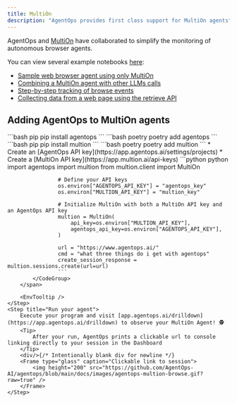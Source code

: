 ```yaml
---
title: MultiOn
description: "AgentOps provides first class support for MultiOn agents"
---
```



AgentOps and [MultiOn](https://www.multion.ai) have collaborated to simplify the monitoring of autonomous browser agents.

You can view several example notebooks [here](https://github.com/AgentOps-AI/agentops/tree/main/examples/multion):
* [Sample web browser agent using only MultiOn](https://github.com/AgentOps-AI/agentops/blob/main/examples/multion/Autonomous_web_browsing.ipynb)
* [Combining a MultiOn agent with other LLMs calls](https://github.com/AgentOps-AI/agentops/blob/main/examples/multion/Autonomous_web_browsing.ipynb)
* [Step-by-step tracking of browse events](https://github.com/AgentOps-AI/agentops/blob/main/examples/multion/Step_by_step_web_browsing.ipynb)
* [Collecting data from a web page using the retrieve API](https://github.com/AgentOps-AI/agentops/blob/main/examples/multion/Webpage_data_retrieval.ipynb)

## Adding AgentOps to MultiOn agents

<Steps>
	<Step title="Install the AgentOps SDK">
		<CodeGroup>
			```bash pip
			pip install agentops
			```
			```bash poetry
			poetry add agentops
			```
		</CodeGroup>
	</Step>
	<Step title="Install MultiOn">
		<CodeGroup>
			```bash pip
			pip install multion
			```
			```bash poetry
			poetry add multion
			```
		</CodeGroup>
	</Step>
	<Step title="Create your API keys">
		* Create an [AgentOps API key](https://app.agentops.ai/settings/projects)
		* Create a [MultiOn API key](https://app.multion.ai/api-keys)
	</Step>
	<Step title="Init AgentOps and MultiOn">
		<CodeTooltip/>
		<span className="api-key-container">
			<CodeGroup>
				```python python
					import agentops
					import multion
					from multion.client import MultiOn

					# Define your API keys
					os.environ["AGENTOPS_API_KEY"] = "agentops_key"
					os.environ["MULTION_API_KEY"] = "multion_key"

					# Initialize MultiOn with both a MultiOn API key and an AgentOps API key
					multion = MultiOn(
						api_key=os.environ["MULTION_API_KEY"],
						agentops_api_key=os.environ["AGENTOPS_API_KEY"],
					)

					url = "https://www.agentops.ai/"
					cmd = "what three things do i get with agentops"
					create_session_response = multion.sessions.create(url=url)
					```
			</CodeGroup>
		</span>
		
		<EnvTooltip />
	</Step>
	<Step title="Run your agent">
		Execute your program and visit [app.agentops.ai/drilldown](https://app.agentops.ai/drilldown) to observe your MultiOn Agent! 🕵️
		<Tip>
			After your run, AgentOps prints a clickable url to console linking directly to your session in the Dashboard
		</Tip>
		<div/>{/* Intentionally blank div for newline */}
		<Frame type="glass" caption="Clickable link to session">
			<img height="200" src="https://github.com/AgentOps-AI/agentops/blob/main/docs/images/agentops-multion-browse.gif?raw=true" />
		</Frame>
	</Step>
</Steps>

<script type="module" src="/scripts/github_stars.js"></script>
<script type="module" src="/scripts/link_to_api_button.js"></script>
<script type="module" src="/scripts/scroll-img-fadein-animation.js"></script>
<script type="module" src="/scripts/button_heartbeat_animation.js"></script>
<script type="css" src="/styles/styles.css"></script>
<script type="module" src="/scripts/adjust_api_dynamically.js"></script>
